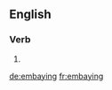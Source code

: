 ==English==

===Verb===
{{head|en}}

# {{present participle of|embay|lang=en}}

[[de:embaying]]
[[fr:embaying]]